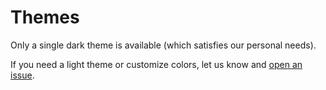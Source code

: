 
# Themes

<Warning>
  Only a single dark theme is available (which satisfies our personal needs).    
</Warning>

If you need a light theme or customize colors, let us know and [open an issue](https://github.com/likec4/likec4/issues).
